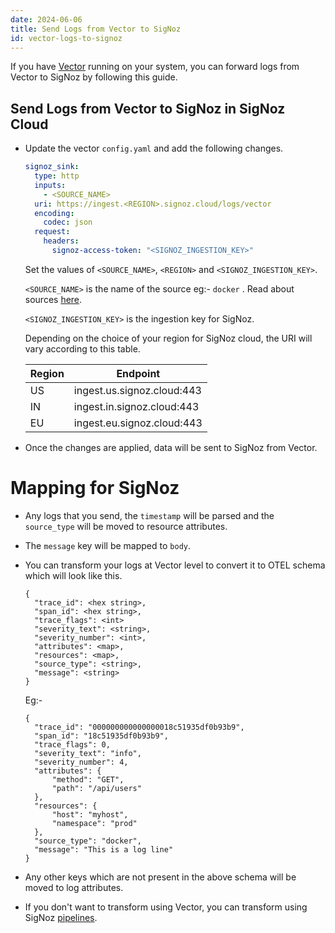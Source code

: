 ```yaml
---
date: 2024-06-06
title: Send Logs from Vector to SigNoz
id: vector-logs-to-signoz
---
```


If you have [Vector](https://vector.dev/) running on your system, you can forward logs from Vector to SigNoz by following this guide. 


## Send Logs from Vector to SigNoz in SigNoz Cloud

* Update the vector `config.yaml` and add the following changes.
    ```yaml
    signoz_sink:
      type: http
      inputs:
        - <SOURCE_NAME>
      uri: https://ingest.<REGION>.signoz.cloud/logs/vector
      encoding:
        codec: json
      request:
        headers:
          signoz-access-token: "<SIGNOZ_INGESTION_KEY>"
    ```

  Set the values of `<SOURCE_NAME>`, `<REGION>`  and  `<SIGNOZ_INGESTION_KEY>`.

  `<SOURCE_NAME>` is the name of the source eg:- `docker` . Read about sources [here](https://vector.dev/docs/reference/configuration/sources/).

  `<SIGNOZ_INGESTION_KEY>` is the ingestion key for SigNoz.

  Depending on the choice of your region for SigNoz cloud, the URI will vary according to this table.

  | Region | Endpoint                   |
  | ------ | -------------------------- |
  | US     | ingest.us.signoz.cloud:443 |
  | IN     | ingest.in.signoz.cloud:443 |
  | EU     | ingest.eu.signoz.cloud:443 |

* Once the changes are applied, data will be sent to SigNoz from Vector.


# Mapping for SigNoz

* Any logs that you send, the `timestamp` will be parsed and the `source_type` will be moved to resource attributes.
* The `message` key will be mapped to `body`.
* You can transform your logs at Vector level to convert it to OTEL schema which will look like this.
  ```
  {
    "trace_id": <hex string>,
    "span_id": <hex string>,
    "trace_flags": <int>
    "severity_text": <string>,
    "severity_number": <int>,
    "attributes": <map>,
    "resources": <map>,
    "source_type": <string>,
    "message": <string>
  }
  ```

  Eg:-
  ```
  {
    "trace_id": "000000000000000018c51935df0b93b9",
    "span_id": "18c51935df0b93b9",
    "trace_flags": 0,
    "severity_text": "info",
    "severity_number": 4,
    "attributes": {
        "method": "GET",
        "path": "/api/users"
    },
    "resources": {
        "host": "myhost",
        "namespace": "prod"
    },
    "source_type": "docker",
    "message": "This is a log line"
  }
  ```
* Any other keys which are not present in the above schema will be moved to log attributes.
* If you don't want to transform using Vector, you can transform using SigNoz [pipelines](https://signoz.io/docs/logs-pipelines/introduction/).